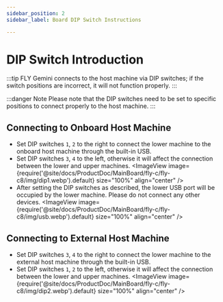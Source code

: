 ```yaml
---
sidebar_position: 2
sidebar_label: Board DIP Switch Instructions

---
```





# DIP Switch Introduction

:::tip
FLY Gemini connects to the host machine via DIP switches; if the switch positions are incorrect, it will not function properly.
:::

:::danger Note
Please note that the DIP switches need to be set to specific positions to connect properly to the host machine.
:::

## Connecting to Onboard Host Machine

- Set DIP switches `1`, `2` to the right to connect the lower machine to the onboard host machine through the built-in USB.
- Set DIP switches `3`, `4` to the left, otherwise it will affect the connection between the lower and upper machines.
    <ImageView image={require('@site/docs/ProductDoc/MainBoard/fly-c/fly-c8/img/dip1.webp').default} size="100%" align="center" />
- After setting the DIP switches as described, the lower USB port will be occupied by the lower machine. Please do not connect any other devices.
    <ImageView image={require('@site/docs/ProductDoc/MainBoard/fly-c/fly-c8/img/usb.webp').default} size="100%" align="center" />


## Connecting to External Host Machine

- Set DIP switches `3`, `4` to the right to connect the lower machine to the external host machine through the built-in USB.
- Set DIP switches `1`, `2` to the left, otherwise it will affect the connection between the lower and upper machines.
    <ImageView image={require('@site/docs/ProductDoc/MainBoard/fly-c/fly-c8/img/dip2.webp').default} size="100%" align="center" />